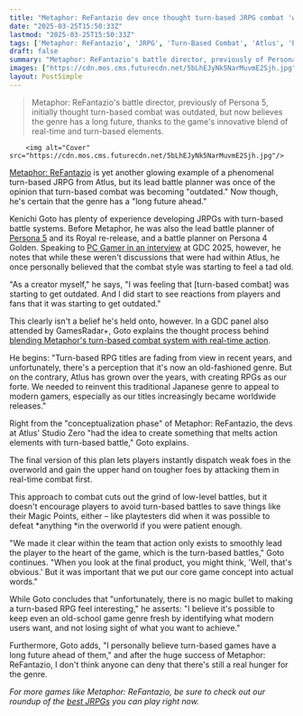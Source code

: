 ```yaml
---
title: "Metaphor: ReFantazio dev once thought turn-based JRPG combat 'was starting to get outdated,' but now thinks the format has a 'long future ahead'"
date: "2025-03-25T15:50:33Z"
lastmod: "2025-03-25T15:50:33Z"
tags: ['Metaphor: ReFantazio', 'JRPG', 'Turn-Based Combat', 'Atlus', 'Persona 5', 'Action RPG']
draft: false
summary: "Metaphor: ReFantazio's battle director, previously of Persona 5, initially thought turn-based combat was outdated, but now believes the genre has a long future, thanks to the game's innovative blend of real-time and turn-based elements."
images: ["https://cdn.mos.cms.futurecdn.net/5bLhEJyNk5NarMuvmE2Sjh.jpg"]
layout: PostSimple
---
```

> Metaphor: ReFantazio's battle director, previously of Persona 5, initially thought turn-based combat was outdated, but now believes the genre has a long future, thanks to the game's innovative blend of real-time and turn-based elements.


        <img alt="Cover" src="https://cdn.mos.cms.futurecdn.net/5bLhEJyNk5NarMuvmE2Sjh.jpg"/>
        
[<u>Metaphor: ReFantazio</u>](https://www.gamesradar.com/games/jrpg/metaphor-refantazio-guide/) is yet another glowing example of a phenomenal turn-based JRPG from Atlus, but its lead battle planner was once of the opinion that turn-based combat was becoming "outdated." Now though, he's certain that the genre has a "long future ahead."

Kenichi Goto has plenty of experience developing JRPGs with turn-based battle systems. Before Metaphor, he was also the lead battle planner of [<u>Persona 5</u>](https://www.gamesradar.com/persona-5-characters-guide/) and its Royal re-release, and a battle planner on Persona 4 Golden. Speaking to [<u>PC Gamer in an interview</u>](https://www.pcgamer.com/games/rpg/metaphor-refantazio-battle-director-says-turn-based-rpgs-can-still-be-just-as-popular-as-action-rpgs-i-personally-believe-turn-based-games-have-a-long-future-ahead-of-them/) at GDC 2025, however, he notes that while these weren't discussions that were had within Atlus, he once personally believed that the combat style was starting to feel a tad old.

"As a creator myself," he says, "I was feeling that [turn-based combat] was starting to get outdated. And I did start to see reactions from players and fans that it was starting to get outdated."

This clearly isn't a belief he's held onto, however. In a GDC panel also attended by GamesRadar+, Goto explains the thought process behind [<u>blending Metaphor's turn-based combat system with real-time action</u>](https://www.gamesradar.com/games/persona/persona-6-needs-real-time-combat-like-metaphor-refantazio/).

He begins: "Turn-based RPG titles are fading from view in recent years, and unfortunately, there's a perception that it's now an old-fashioned genre. But on the contrary, Atlus has grown over the years, with creating RPGs as our forte. We needed to reinvent this traditional Japanese genre to appeal to modern gamers, especially as our titles increasingly became worldwide releases."

Right from the "conceptualization phase" of Metaphor: ReFantazio, the devs at Atlus' Studio Zero "had the idea to create something that melts action elements with turn-based battle," Goto explains.

The final version of this plan lets players instantly dispatch weak foes in the overworld and gain the upper hand on tougher foes by attacking them in real-time combat first.

This approach to combat cuts out the grind of low-level battles, but it doesn't encourage players to avoid turn-based battles to save things like their Magic Points, either – like playtesters did when it was possible to defeat *anything *in the overworld if you were patient enough.

"We made it clear within the team that action only exists to smoothly lead the player to the heart of the game, which is the turn-based battles," Goto continues. "When you look at the final product, you might think, 'Well, that's obvious.' But it was important that we put our core game concept into actual words."

While Goto concludes that "unfortunately, there is no magic bullet to making a turn-based RPG feel interesting," he asserts: "I believe it's possible to keep even an old-school game genre fresh by identifying what modern users want, and not losing sight of what you want to achieve."

Furthermore, Goto adds, "I personally believe turn-based games have a long future ahead of them," and after the huge success of Metaphor: ReFantazio, I don't think anyone can deny that there's still a real hunger for the genre.

*For more games like Metaphor: ReFantazio, be sure to check out our roundup of the *[<u><em>best JRPGs</em></u>](https://www.gamesradar.com/best-jrpgs/)* you can play right now.*
        